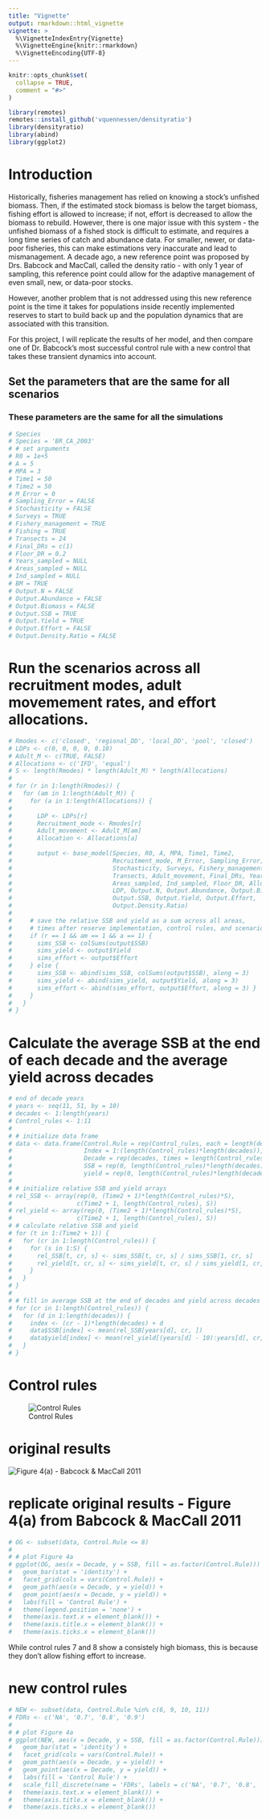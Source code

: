 ```yaml
---
title: "Vignette"
output: rmarkdown::html_vignette
vignette: >
  %\VignetteIndexEntry{Vignette}
  %\VignetteEngine{knitr::rmarkdown}
  %\VignetteEncoding{UTF-8}
---
```


```r
knitr::opts_chunk$set(
  collapse = TRUE,
  comment = "#>"
)
```

```r
library(remotes)
remotes::install_github('vquennessen/densityratio')
library(densityratio)
library(abind)
library(ggplot2)
```

# Introduction

Historically, fisheries management has relied on knowing a stock's unfished biomass. Then, if the estimated stock biomass is below the target biomass, fishing effort is allowed to increase; if not, effort is decreased to allow the biomass to rebuild. However, there is one major issue with this system - the unfished biomass of a fished stock is difficult to estimate, and requires a long time series of catch and abundance data. For smaller, newer, or data-poor fisheries, this can make estimations very inaccurate and lead to mismanagement. A decade ago, a new reference point was proposed by Drs. Babcock and MacCall, called the density ratio - with only 1 year of sampling, this reference point could allow for the adaptive management of even small, new, or data-poor stocks. 

However, another problem that is not addressed using this new reference point is the time it takes for populations inside recently implemented reserves to start to build back up and the population dynamics that are associated with this transition. 

For this project, I will replicate the results of her model, and then compare one of Dr. Babcock's most successful control rule with a new control that takes these transient dynamics into account. 

## Set the parameters that are the same for all scenarios

### These parameters are the same for all the simulations
```r
# Species
# Species = 'BR_CA_2003'
# # set arguments
# R0 = 1e+5
# A = 5
# MPA = 3
# Time1 = 50
# Time2 = 50
# M_Error = 0
# Sampling_Error = FALSE
# Stochasticity = FALSE
# Surveys = TRUE
# Fishery_management = TRUE
# Fishing = TRUE
# Transects = 24
# Final_DRs = c(1)
# Floor_DR = 0.2
# Years_sampled = NULL
# Areas_sampled = NULL
# Ind_sampled = NULL
# BM = TRUE
# Output.N = FALSE
# Output.Abundance = FALSE
# Output.Biomass = FALSE
# Output.SSB = TRUE
# Output.Yield = TRUE
# Output.Effort = FALSE
# Output.Density.Ratio = FALSE
```

\newpage

# Run the scenarios across all recruitment modes, adult movemement rates, and effort allocations. 
```r
# Rmodes <- c('closed', 'regional_DD', 'local_DD', 'pool', 'closed')
# LDPs <- c(0, 0, 0, 0, 0.10)
# Adult_M <- c(TRUE, FALSE)
# Allocations <- c('IFD', 'equal')
# S <- length(Rmodes) * length(Adult_M) * length(Allocations)
# 
# for (r in 1:length(Rmodes)) {
#   for (am in 1:length(Adult_M)) {
#     for (a in 1:length(Allocations)) {
#       
#       LDP <- LDPs[r]
#       Recruitment_mode <- Rmodes[r]
#       Adult_movement <- Adult_M[am]
#       Allocation <- Allocations[a]
#       
#       output <- base_model(Species, R0, A, MPA, Time1, Time2, 
#                            Recruitment_mode, M_Error, Sampling_Error, 
#                            Stochasticity, Surveys, Fishery_management, Fishing, 
#                            Transects, Adult_movement, Final_DRs, Years_sampled, 
#                            Areas_sampled, Ind_sampled, Floor_DR, Allocation, BM,
#                            LDP, Output.N, Output.Abundance, Output.Biomass, 
#                            Output.SSB, Output.Yield, Output.Effort, 
#                            Output.Density.Ratio)
#       
#     # save the relative SSB and yield as a sum across all areas, 
#     # times after reserve implementation, control rules, and scenarios
#     if (r == 1 && am == 1 && a == 1) {
#       sims_SSB <- colSums(output$SSB)
#       sims_yield <- output$Yield
#       sims_effort <- output$Effort
#     } else { 
#       sims_SSB <- abind(sims_SSB, colSums(output$SSB), along = 3)
#       sims_yield <- abind(sims_yield, output$Yield, along = 3)
#       sims_effort <- abind(sims_effort, output$Effort, along = 3) }
#     }
#   }
# }
```

\newpage

# Calculate the average SSB at the end of each decade and the average yield across decades
```r
# end of decade years
# years <- seq(11, 51, by = 10)
# decades <- 1:length(years)
# Control_rules <- 1:11
# 
# # initialize data frame
# data <- data.frame(Control.Rule = rep(Control_rules, each = length(decades)),
#                    Index = 1:(length(Control_rules)*length(decades)),
#                    Decade = rep(decades, times = length(Control_rules)),
#                    SSB = rep(0, length(Control_rules)*length(decades)), 
#                    yield = rep(0, length(Control_rules)*length(decades)))
# 
# # initialize relative SSB and yield arrays
# rel_SSB <- array(rep(0, (Time2 + 1)*length(Control_rules)*S),
#                  c(Time2 + 1, length(Control_rules), S))
# rel_yield <- array(rep(0, (Time2 + 1)*length(Control_rules)*S),
#                  c(Time2 + 1, length(Control_rules), S))
# # calculate relative SSB and yield
# for (t in 1:(Time2 + 1)) {
#   for (cr in 1:length(Control_rules)) {
#     for (s in 1:S) {
#       rel_SSB[t, cr, s] <- sims_SSB[t, cr, s] / sims_SSB[1, cr, s]
#       rel_yield[t, cr, s] <- sims_yield[t, cr, s] / sims_yield[1, cr, s]
#     }
#   }
# }
# 
# # fill in average SSB at the end of decades and yield across decades
# for (cr in 1:length(Control_rules)) {
#   for (d in 1:length(decades)) {
#     index <- (cr - 1)*length(decades) + d
#     data$SSB[index] <- mean(rel_SSB[years[d], cr, ])
#     data$yield[index] <- mean(rel_yield[(years[d] - 10):years[d], cr, ])
#   }
# }
```

\newpage

# Control rules
![Control Rules](control_rules.PNG)

# original results
![Figure 4(a) - Babcock & MacCall 2011](fig4a.PNG)
\newpage

# replicate original results - Figure 4(a) from Babcock & MacCall 2011
```r
# OG <- subset(data, Control.Rule <= 8)
# 
# # plot Figure 4a
# ggplot(OG, aes(x = Decade, y = SSB, fill = as.factor(Control.Rule))) + 
#   geom_bar(stat = 'identity') +
#   facet_grid(cols = vars(Control.Rule)) +
#   geom_path(aes(x = Decade, y = yield)) +
#   geom_point(aes(x = Decade, y = yield)) +
#   labs(fill = 'Control Rule') + 
#   theme(legend.position = 'none') +
#   theme(axis.text.x = element_blank()) + 
#   theme(axis.title.x = element_blank()) + 
#   theme(axis.ticks.x = element_blank())
```
While control rules 7 and 8 show a consistely high biomass, this is because they don't allow fishing effort to increase. 

\newpage

# new control rules
```r
# NEW <- subset(data, Control.Rule %in% c(6, 9, 10, 11))
# FDRs <- c('NA', '0.7', '0.8', '0.9')
# 
# # plot Figure 4a
# ggplot(NEW, aes(x = Decade, y = SSB, fill = as.factor(Control.Rule))) + 
#   geom_bar(stat = 'identity') +
#   facet_grid(cols = vars(Control.Rule)) +
#   geom_path(aes(x = Decade, y = yield)) +
#   geom_point(aes(x = Decade, y = yield)) +
#   labs(fill = 'Control Rule') + 
#   scale_fill_discrete(name = 'FDRs', labels = c('NA', '0.7', '0.8', '0.9')) +
#   theme(axis.text.x = element_blank()) + 
#   theme(axis.title.x = element_blank()) + 
#   theme(axis.ticks.x = element_blank()) 
```
